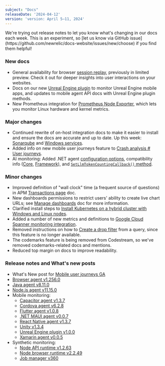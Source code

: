 ```yaml
---
subject: "Docs"
releaseDate: '2024-04-12'
version: 'version: April 5–11, 2024'
---
```


<Callout variant="important">
We're trying out release notes to let you know what's changing in our docs each week. This is an experiment, so [let us know via GitHub issue](https://github.com/newrelic/docs-website/issues/new/choose) if you find them helpful!
</Callout>

### New docs

* General availability for browser [session replay](/docs/browser/browser-monitoring/browser-pro-features/session-replay/), previously in limited preview. Check it out for deeper insights into user interactions on your websites.
* Docs on our new [Unreal Engine plugin](/docs/mobile-monitoring/new-relic-mobile-unreal-engine/monitor-your-unreal-engine-application/) to monitor Unreal Engine mobile apps, and updates to mobile agent API docs with Unreal Engine plugin methods.
* New Prometheus integration for [Prometheus Node Exporter](/docs/infrastructure/prometheus-integrations/integrations-list/node-exporter-integration/), which lets you monitor Linux hardware and kernel metrics.

### Major changes

* Continued rewrite of on-host integration docs to make it easier to install and ensure the docs are accurate and up to date. Up this week: [Sonarqube](/docs/infrastructure/host-integrations/host-integrations-list/sonarqube-monitoring-integration) and [Windows services](/docs/infrastructure/host-integrations/host-integrations-list/windows-services-integration).
* Added info on new mobile user journeys feature to [Crash analysis # User journeys](/docs/mobile-monitoring/mobile-monitoring-ui/crashes/crash-analysis-page/#user-journeys).
* AI monitoring: Added .NET agent [configuration options](/docs/apm/agents/net-agent/configuration/net-agent-configuration/#ai_monitoring), compatibility info ([Core](/docs/apm/agents/net-agent/getting-started/net-agent-compatibility-requirements-net-core/#large-language-models), [Framework](/docs/apm/agents/net-agent/getting-started/net-agent-compatibility-requirements-net-framework/#large-language-models)), and [`SetLlmTokenCountingCallback()` method](/docs/apm/agents/net-agent/net-agent-api/setllmtokencountingcallback-net-agent-api/).

### Minor changes

* Improved definition of "wall clock" time (a frequent source of questions) in APM [Transactions page](/docs/apm/apm-ui-pages/monitoring/transactions-page-find-specific-performance-problems/) doc.
* New dashboards permissions to restrict users' ability to create live chart URLs; see [Manage dashboards](/docs/query-your-data/explore-query-data/dashboards/manage-your-dashboard/) doc for more information.
* Clarified install steps to [Install Kubernetes on a hybrid cluster with Windows and Linux nodes](/docs/kubernetes-pixie/kubernetes-integration/advanced-configuration/windows-linux-hybrid-cluster/).
* Added a number of new metrics and definitions to [Google Cloud Spanner monitoring integration](/docs/infrastructure/google-cloud-platform-integrations/gcp-integrations-list/google-cloud-spanner-monitoring-integration/).
* Removed instructions on how to [Create a drop filter](/docs/logs/ui-data/drop-data-drop-filter-rules/#create) from a query, since this feature is no longer available.
* The codemarks feature is being removed from Codestream, so we've removed codemarks-related docs and mentions. 
* Reduced top margin on docs to improve readability.

### Release notes and What's new posts

* What's New post for [Mobile user journeys GA](/whats-new/2024/04/whats-new-04-11-mobile-user-journeys/)
* [Browser agent v1.256.0](/docs/release-notes/new-relic-browser-release-notes/browser-agent-release-notes/browser-agent-v1.256.0/)
* [Java agent v8.11.0](/docs/release-notes/agent-release-notes/java-release-notes/java-agent-8110/)
* [Node.js agent v11.15.0](/docs/release-notes/agent-release-notes/nodejs-release-notes/node-agent-11-15-0/)
* Mobile monitoring:
    * [Capacitor agent v1.3.7](/docs/release-notes/mobile-release-notes/capacitor-release-notes/capacitor-agent-137/)
    * [Cordova agent v6.2.8](/docs/release-notes/mobile-release-notes/cordova-release-notes/cordova-agent-628/)
    * [Flutter agent v1.0.8](/docs/release-notes/mobile-release-notes/flutter-release-notes/flutter-agent-108/)
    * [.NET MAUI agent v0.0.7](/docs/release-notes/mobile-release-notes/net-maui-release-notes/net-maui-agent-007/)
    * [React Native agent v1.3.7](/docs/release-notes/mobile-release-notes/react-native-release-notes/react-native-agent-137/)
    * [Unity v1.3.4](/docs/release-notes/mobile-release-notes/unity-release-notes/unity-agent-134/)
    * [Unreal Engine plugin v1.0.0](/docs/release-notes/mobile-release-notes/unreal-release-notes/unreal-engine-plugin-100/)
    * [Xamarin agent v0.0.5](/docs/release-notes/mobile-release-notes/xamarin-release-notes/xamarin-agent-005/)
* Synthetic monitoring:
    * [Node API runtime v1.2.63](/docs/release-notes/synthetics-release-notes/node-api-runtime-release-notes/node-api-runtime-1.2.63/)
    * [Node browser runtime v2.2.49](/docs/release-notes/synthetics-release-notes/node-browser-runtime-release-notes/node-browser-runtime-2.2.49/)
    * [Job manager v360](/docs/release-notes/synthetics-release-notes/job-manager-release-notes/job-manager-release-360/)
